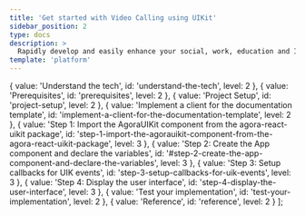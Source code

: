 ```yaml
---
title: 'Get started with Video Calling using UIKit'
sidebar_position: 2
type: docs
description: >
  Rapidly develop and easily enhance your social, work, education and IoT apps with face-to-face interaction.
template: 'platform'
---
```



  {
    value: 'Understand the tech',
    id: 'understand-the-tech',
    level: 2
  },
  {
    value: 'Prerequisites',
    id: 'prerequisites',
    level: 2
  },
  {
    value: 'Project Setup',
    id: 'project-setup',
    level: 2
  },
  {
    value: 'Implement a client for the documentation template',
    id: 'implement-a-client-for-the-documentation-template',
    level: 2
  },
  {
    value:
      'Step 1: Import the AgoraUIKit component from the <span>agora-react-uikit</span> package',
    id: 'step-1-import-the-agorauikit-component-from-the-agora-react-uikit-package',
    level: 3
  },
  {
    value: 'Step 2: Create the App component and declare the variables',
    id: '#step-2-create-the-app-component-and-declare-the-variables',
    level: 3
  },
  {
    value: 'Step 3: Setup callbacks for UIK events',
    id: 'step-3-setup-callbacks-for-uik-events',
    level: 3
  },
  {
    value: 'Step 4: Display the user interface',
    id: 'step-4-display-the-user-interface',
    level: 3
  },
  {
    value: 'Test your implementation',
    id: 'test-your-implementation',
    level: 2
  },
  {
    value: 'Reference',
    id: 'reference',
    level: 2
  }
];

<GetStartedUIKit product="Video Calling" company="Agora" sdk="Video SDK" client="app" />
